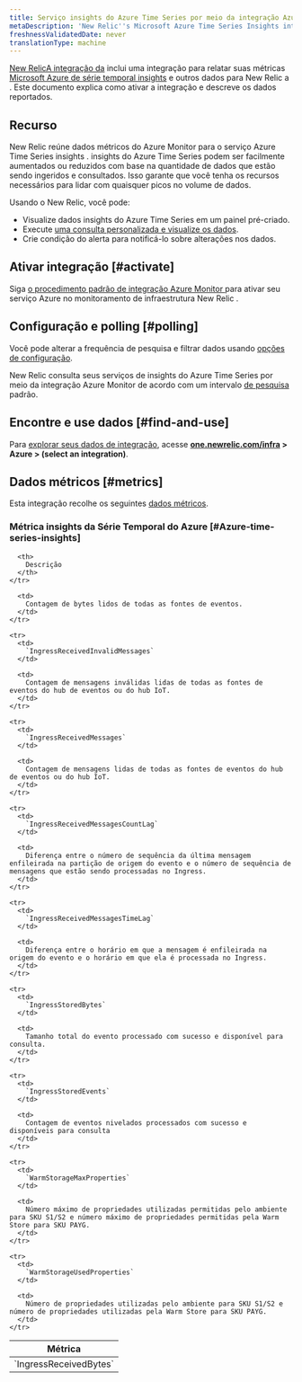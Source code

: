 ```yaml
---
title: Serviço insights do Azure Time Series por meio da integração Azure Monitor
metaDescription: 'New Relic''s Microsoft Azure Time Series Insights integration: what data it reports and how to enable it.'
freshnessValidatedDate: never
translationType: machine
---
```


[New RelicA integração da](/docs/infrastructure/integrations-getting-started/getting-started/introduction-infrastructure-integrations) inclui uma integração para relatar suas métricas [Microsoft Azure de série temporal insights](https://azure.microsoft.com/en-us/products/time-series-insights/) e outros dados para New Relic a . Este documento explica como ativar a integração e descreve os dados reportados.

## Recurso

New Relic reúne dados métricos do Azure Monitor para o serviço Azure Time Series insights . insights do Azure Time Series podem ser facilmente aumentados ou reduzidos com base na quantidade de dados que estão sendo ingeridos e consultados. Isso garante que você tenha os recursos necessários para lidar com quaisquer picos no volume de dados.

Usando o New Relic, você pode:

* Visualize dados insights do Azure Time Series em um painel pré-criado.
* Execute [uma consulta personalizada e visualize os dados](/docs/infrastructure/integrations-getting-started/getting-started/use-integration-data-new-relic-Insight).
* Crie condição do alerta para notificá-lo sobre alterações nos dados.

## Ativar integração [#activate]

Siga [o procedimento padrão de integração Azure Monitor ](/docs/infrastructure/microsoft-azure-integrations/azure-integrations-list/azure-monitor)para ativar seu serviço Azure no monitoramento de infraestrutura New Relic .

## Configuração e polling [#polling]

Você pode alterar a frequência de pesquisa e filtrar dados usando [opções de configuração](/docs/infrastructure/microsoft-azure-integrations/azure-integrations-list/azure-monitor/#settings).

New Relic consulta seus serviços de insights do Azure Time Series por meio da integração Azure Monitor de acordo com um intervalo [de pesquisa](/docs/infrastructure/microsoft-azure-integrations/azure-integrations-list/azure-monitor/#settings) padrão.

## Encontre e use dados [#find-and-use]

Para [explorar seus dados de integração](/docs/infrastructure/integrations/find-use-infrastructure-integration-data), acesse <DNT>**[one.newrelic.com/infra](https://one.newrelic.com/infra) > Azure > (select an integration)**</DNT>.

## Dados métricos [#metrics]

Esta integração recolhe os seguintes [dados métricos](/docs/infrastructure/integrations-getting-started/getting-started/understand-integration-data-data-types#metric).

### Métrica insights da Série Temporal do Azure [#Azure-time-series-insights]

<table>
  <thead>
    <tr>
      <th style={{ width: "300px" }}>
        Métrica
      </th>

      <th>
        Descrição
      </th>
    </tr>
  </thead>

  <tbody>
    <tr>
      <td>
        `IngressReceivedBytes`
      </td>

      <td>
        Contagem de bytes lidos de todas as fontes de eventos.
      </td>
    </tr>

    <tr>
      <td>
        `IngressReceivedInvalidMessages`
      </td>

      <td>
        Contagem de mensagens inválidas lidas de todas as fontes de eventos do hub de eventos ou do hub IoT.
      </td>
    </tr>

    <tr>
      <td>
        `IngressReceivedMessages`
      </td>

      <td>
        Contagem de mensagens lidas de todas as fontes de eventos do hub de eventos ou do hub IoT.
      </td>
    </tr>

    <tr>
      <td>
        `IngressReceivedMessagesCountLag`
      </td>

      <td>
        Diferença entre o número de sequência da última mensagem enfileirada na partição de origem do evento e o número de sequência de mensagens que estão sendo processadas no Ingress.
      </td>
    </tr>

    <tr>
      <td>
        `IngressReceivedMessagesTimeLag`
      </td>

      <td>
        Diferença entre o horário em que a mensagem é enfileirada na origem do evento e o horário em que ela é processada no Ingress.
      </td>
    </tr>

    <tr>
      <td>
        `IngressStoredBytes`
      </td>

      <td>
        Tamanho total do evento processado com sucesso e disponível para consulta.
      </td>
    </tr>

    <tr>
      <td>
        `IngressStoredEvents`
      </td>

      <td>
        Contagem de eventos nivelados processados com sucesso e disponíveis para consulta
      </td>
    </tr>

    <tr>
      <td>
        `WarmStorageMaxProperties`
      </td>

      <td>
        Número máximo de propriedades utilizadas permitidas pelo ambiente para SKU S1/S2 e número máximo de propriedades permitidas pela Warm Store para SKU PAYG.
      </td>
    </tr>

    <tr>
      <td>
        `WarmStorageUsedProperties`
      </td>

      <td>
        Número de propriedades utilizadas pelo ambiente para SKU S1/S2 e número de propriedades utilizadas pela Warm Store para SKU PAYG.
      </td>
    </tr>
  </tbody>
</table>